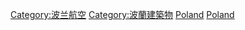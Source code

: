 {{Commonscat|Airports in Poland}}

[[Category:波兰航空|Category:波兰航空]]
[[Category:波蘭建築物|Category:波蘭建築物]]
[[Category:欧洲机场|Poland]]
[[Category:各國機場|Poland]]